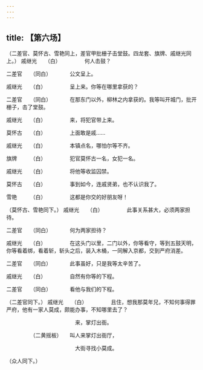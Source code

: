 ```yaml
---
---
---
```

title: 【第六场】
---



（二差官、莫怀古、雪艳同上，差官甲批栅子击堂鼓。四龙套、旗牌、戚继光同上。）
戚继光　　（白）　　　　　何人击鼓？

二差官　　（同白）　　　　公文呈上。

戚继光　　（白）　　　　　呈上来。你等在哪里拿获的？

二差官　　（同白）　　　　在那东门以外，柳林之内拿获的。我等叫开城门，批开栅子，击了堂鼓。

戚继光　　（白）　　　　　来，将犯官带上来。

莫怀古　　（白）　　　　　上面敢是戚……

戚继光　　（白）　　　　　本镇点名，哪怕尔等不齐。

旗牌　　　（白）　　　　　犯官莫怀古一名，女犯一名。

戚继光　　（白）　　　　　将他等收监囚禁。

莫怀古　　（白）　　　　　事到如今，连戚贤弟，也不认识我了。

雪艳　　　（白）　　　　　这都是你交的好朋友呀！

（莫怀古、雪艳同下。）
戚继光　　（白）　　　　　此事关系甚大，必须两家担待。

二差官　　（同白）　　　　何为两家担待？

戚继光　　（白）　　　　　在这头门以里，二门以外，你等看守，等到五鼓天明，你等看着绑，看着斩，斩头之后，装入木桶，一同解入京都，交到严府消差。

二差官　　（同白）　　　　此事虽好，只是我等太辛苦了。

戚继光　　（白）　　　　　自然有你等的下程。

二差官　　（同白）　　　　看他与我们的下程。

（二差官同下。）
戚继光　　（白）　　　　　且住，想我那莫年兄，不知何事得罪严府，他有一家人莫成，颇能办事，不知哪里去了？

　　　　　　　　　　　　　来，掌灯出衙。

　　　　　（二黄摇板）　　叫人来掌灯出衙厅，

　　　　　　　　　　　　　大街寻找小莫成。

（众人同下。）